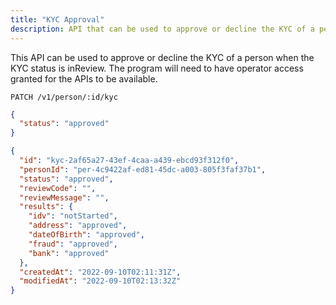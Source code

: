 ```yaml
---
title: "KYC Approval"
description: API that can be used to approve or decline the KYC of a person
---
```


This API can be used to approve or decline the KYC of a person when the KYC status is inReview. The program will need to have operator access granted for the APIs to be available.

```url ENDPOINT
PATCH /v1/person/:id/kyc
```

```json REQUEST
{
  "status": "approved"
}
```


```json RESPONSE
{
  "id": "kyc-2af65a27-43ef-4caa-a439-ebcd93f312f0",
  "personId": "per-4c9422af-ed81-45dc-a003-805f3faf37b1",
  "status": "approved",
  "reviewCode": "",
  "reviewMessage": "",
  "results": {
    "idv": "notStarted",
    "address": "approved",
    "dateOfBirth": "approved",
    "fraud": "approved",
    "bank": "approved"
  },
  "createdAt": "2022-09-10T02:11:31Z",
  "modifiedAt": "2022-09-10T02:13:32Z"
}
```
